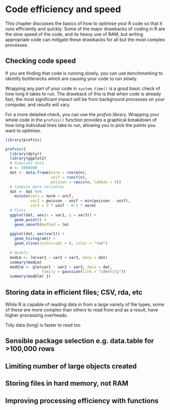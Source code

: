 # Code efficiency and speed {#efficiency}

This chapter discusses the basics of how to optimise your R code so that it runs efficiently and quickly. Some of the major drawbacks of coding in R are the slow speed of the code, and its heavy use of RAM, but writing appropriate code can mitigate these drawbacks for all but the most complex processes.

## Checking code speed

If you are finding that code is running slowly, you can use *benchmarking* to identify bottlenecks which are causing your code to run slowly.

Wrapping any part of your code in `system.time()` is a good basic check of how long it takes to run. The drawback of this is that when code is already fast, the most significant impact will be from background processes on your computer, and results will vary.

For a more detailed check, you can use the *profvis* library. Wrapping your whole code in the `profvis()` function provides a graphical breakdown of how long individual lines take to run, allowing you to pick the points you want to optimise.

```r
library(profvis) 

profvis({   
  library(dplyr)   
  library(ggplot2)      
  # Simulate data   
  n <- 5000000   
  dat <- data.frame(norm = rnorm(n),
                    unif = runif(n),
                    poisson = rpois(n, lambda = 5))      
  # Compute more variables   
  dat <- dat %>%     
    mutate(var1 = norm + unif,            
           var2 = poisson - unif + min(poisson - unif),            
           var3 = 3 * unif - 0.5 * norm)      
  # Plots   
  ggplot(dat, aes(x = var1, y = var3)) +
    geom_point() +     
    geom_smooth(method = lm)   
  
  ggplot(dat, aes(var1)) + 
    geom_histogram() +
    geom_vline(xintercept = 0, color = "red")      
  
  # Models   
  modLm <- lm(var1 ~ var2 + var3, data = dat)   
  summary(modLm)   
  modGlm <- glm(var1 ~ var2 + var3, data = dat,                 
                family = gaussian(link = "identity"))   
  summary(modGlm) })
```


## Storing data in efficient files; CSV, rda, etc

While R is capable of reading data in from a large variety of file types, some of these are more complex than others to read from and as a result, have higher processing overheads.


Tidy data (long) is faster to read too

## Sensible package selection e.g. data.table for >100,000 rows
## Limiting number of large objects created
## Storing files in hard memory, not RAM
## Improving processing efficiency with functions
